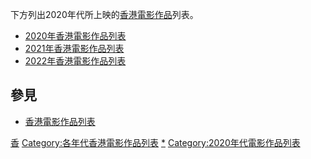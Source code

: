 下方列出2020年代所上映的[[香港電影作品|香港電影作品]]列表。
*[[2020年香港電影作品列表|2020年香港電影作品列表]]
*[[2021年香港電影作品列表|2021年香港電影作品列表]]
*[[2022年香港電影作品列表|2022年香港電影作品列表]]

==參見==
*[[香港電影作品列表|香港電影作品列表]]

{{香港電影}}

[[Category:電影作品列表索引|香]]
[[Category:各年代香港電影作品列表|Category:各年代香港電影作品列表]]
[[Category:2020年代香港電影作品|*]]
[[Category:2020年代電影作品列表|Category:2020年代電影作品列表]]